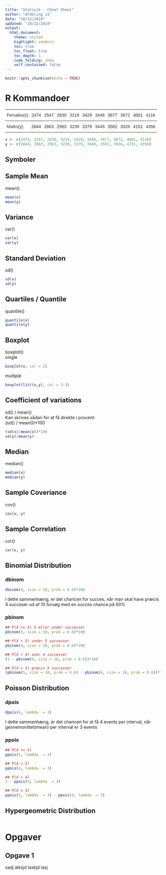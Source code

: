 ```yaml
---
title: "Statisik - Cheat Sheet"
author: "Afdeling 11"
date: "10/12/2019"
updated: "10/12/2019"
output: 
  html_document:
    theme: united
    highlight: zenburn
    toc: true
    toc_float: true
    toc_depth: 1
    code_folding: show
    self_contained: false
---
```


```r
knitr::opts_chunk$set(echo = TRUE)
```

# R Kommandoer {.tabset .tabset-fade}
<style type="text/css">
.tg  {border-collapse:collapse;border-spacing:0;border-color:#ccc;}
.tg td{font-family:Arial, sans-serif;font-size:14px;padding:10px 5px;border-style:solid;border-width:0px;overflow:hidden;word-break:normal;border-top-width:1px;border-bottom-width:1px;border-color:#ccc;color:#333;background-color:#fff;}
.tg th{font-family:Arial, sans-serif;font-size:14px;font-weight:normal;padding:10px 5px;border-style:solid;border-width:0px;overflow:hidden;word-break:normal;border-top-width:1px;border-bottom-width:1px;border-color:#ccc;color:#333;background-color:#f0f0f0;}
.tg .tg-0pky{border-color:inherit;text-align:left;vertical-align:top}
.tg .tg-btxf{background-color:#f9f9f9;border-color:inherit;text-align:left;vertical-align:top}
</style>
<table class="tg">
  <tr>
    <td class="tg-0pky">Females(x)</td>
    <td class="tg-btxf">2474</td>
    <td class="tg-0pky">2547</td>
    <td class="tg-btxf">2830</td>
    <td class="tg-0pky">3219</td>
    <td class="tg-btxf">3429</td>
    <td class="tg-0pky">3448</td>
    <td class="tg-btxf">3677<br></td>
    <td class="tg-0pky">3872</td>
    <td class="tg-btxf">4001</td>
    <td class="tg-0pky">4116</td>
  </tr>
  <tr>
    <td class="tg-0pky">Males(y)</td>
    <td class="tg-btxf">2844</td>
    <td class="tg-0pky">2863</td>
    <td class="tg-btxf">2963</td>
    <td class="tg-0pky">3239</td>
    <td class="tg-btxf">3379</td>
    <td class="tg-0pky">3449</td>
    <td class="tg-btxf">3582</td>
    <td class="tg-0pky">3926</td>
    <td class="tg-btxf">4151</td>
    <td class="tg-0pky">4356</td>
  </tr>
</table>
```r
x <- c(2474, 2547, 2830, 3219, 3429, 3448, 3677, 3872, 4001, 4116)
y <- c(2844, 2863, 2963, 3239, 3379, 3449, 3582, 3926, 4151, 4356)
```
## Symboler

## Sample Mean
mean()
```r
mean(x)
mean(y)
```
## Variance
var()
```r
var(x)
var(y)
```
## Standard Deviation
sd()
```r
sd(x)
sd(y)
```
## Quartiles / Quantile
quantile()
```r
quantile(x)
quantile(y)
```
## Boxplot
boxplot()<br/>
single
```r
boxplot(x, col = 2)
```

multiple
```r
boxplot(list(x,y), col = 2:3)
```

## Coefficient of variations
sd() / mean()<br/>
Kan skrives sådan for at få direkte i procent:<br/>
(sd() / mean())*100
```r
(sd(x)/mean(x))*100
sd(y)/mean(y)
```

## Median
median()
```r
median(x)
median(y)
```

##  Sample Coveriance
cov()
```r
cov(x, y)
```

## Sample Correlation
cor()
```r
cor(x, y)
```

## Binomial Distribution{.tabset .tabset-fade}
### dbinom
```r
dbinom(4, size = 10, prob = 0.6)*100
```
I dette sammenhæng, er det chancen for succes, når man skal have præcis 4 succeser ud af 10 forsøg med en succes chance på 60%

### pbinom
```r
## P(X <= 5) 5 eller under successer
pbinom(5, size = 10, prob = 0.6)*100

## P(X < 5) under 5 successer
pbinom(4, size = 10, prob = 0.6)*100

## P(X > 4) over 4 successer
(1 - pbinom(4, size = 10, prob = 0.6))*100

## P(X = 5) præcis 5 successer
(pbinom(5, size = 10, prob = 0.6) - pbinom(4, size = 10, prob = 0.6))*100
```

## Poisson Distribution {.tabset .tabset-fade}
### dpois
```r
dpois(4, lambda  = 3)
```
I dette sammenhæng, er det chancen for at få 4 events per interval, når gennemsnittet(mean) per interval er 3 events

### ppois
```r
## P(X <= 5)
ppois(5, lambda  = 3)

## P(X < 5)
ppois(4, lambda  = 3)

## P(X > 4)
1 - ppois(4, lambda  = 3)

## P(X = 5)
ppois(5, lambda  = 3) - ppois(4, lambda  = 3)
```

## Hypergeometric Distribution
```r

```





# Opgaver {.tabset .tabset-fade}

## Opgave 1

sadj alksjd laskjd lasj



